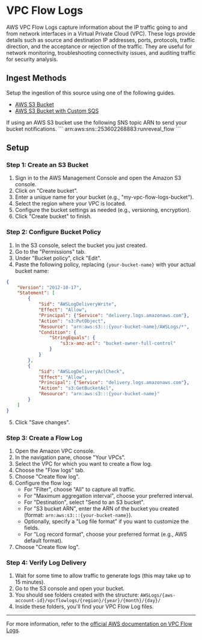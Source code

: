 
# VPC Flow Logs

AWS VPC Flow Logs capture information about the IP traffic going to and from network interfaces in a Virtual Private Cloud (VPC). These logs provide details such as source and destination IP addresses, ports, protocols, traffic direction, and the acceptance or rejection of the traffic. They are useful for network monitoring, troubleshooting connectivity issues, and auditing traffic for security analysis.

## Ingest Methods

Setup the ingestion of this source using one of the following guides.

- [AWS S3 Bucket](/sources/object-storage/s3.mdx)
- [AWS S3 Bucket with Custom SQS](/sources/object-storage/external-s3.mdx)

<Callout type='info'>
If using an AWS S3 bucket use the following SNS topic ARN to send your bucket notifications.
```
arn:aws:sns:<REGION>:253602268883:runreveal_flow
```
</Callout>

## Setup

### Step 1: Create an S3 Bucket

1. Sign in to the AWS Management Console and open the Amazon S3 console.
2. Click on "Create bucket".
3. Enter a unique name for your bucket (e.g., "my-vpc-flow-logs-bucket").
4. Select the region where your VPC is located.
5. Configure the bucket settings as needed (e.g., versioning, encryption).
6. Click "Create bucket" to finish.

### Step 2: Configure Bucket Policy

1. In the S3 console, select the bucket you just created.
2. Go to the "Permissions" tab.
3. Under "Bucket policy", click "Edit".
4. Paste the following policy, replacing `{your-bucket-name}` with your actual bucket name:

```json
{
    "Version": "2012-10-17",
    "Statement": [
        {
            "Sid": "AWSLogDeliveryWrite",
            "Effect": "Allow",
            "Principal": {"Service": "delivery.logs.amazonaws.com"},
            "Action": "s3:PutObject",
            "Resource": "arn:aws:s3:::{your-bucket-name}/AWSLogs/*",
            "Condition": {
                "StringEquals": {
                    "s3:x-amz-acl": "bucket-owner-full-control"
                }
            }
        },
        {
            "Sid": "AWSLogDeliveryAclCheck",
            "Effect": "Allow",
            "Principal": {"Service": "delivery.logs.amazonaws.com"},
            "Action": "s3:GetBucketAcl",
            "Resource": "arn:aws:s3:::{your-bucket-name}"
        }
    ]
}
```

5. Click "Save changes".

### Step 3: Create a Flow Log

1. Open the Amazon VPC console.
2. In the navigation pane, choose "Your VPCs".
3. Select the VPC for which you want to create a flow log.
4. Choose the "Flow logs" tab.
5. Choose "Create flow log".
6. Configure the flow log:
   - For "Filter", choose "All" to capture all traffic.
   - For "Maximum aggregation interval", choose your preferred interval.
   - For "Destination", select "Send to an S3 bucket".
   - For "S3 bucket ARN", enter the ARN of the bucket you created (format: `arn:aws:s3:::{your-bucket-name}`).
   - Optionally, specify a "Log file format" if you want to customize the fields.
   - For "Log record format", choose your preferred format (e.g., AWS default format).
7. Choose "Create flow log".

### Step 4: Verify Log Delivery

1. Wait for some time to allow traffic to generate logs (this may take up to 15 minutes).
2. Go to the S3 console and open your bucket.
3. You should see folders created with the structure: `AWSLogs/{aws-account-id}/vpcflowlogs/{region}/{year}/{month}/{day}/`
4. Inside these folders, you'll find your VPC Flow Log files.

---

For more information, refer to the [official AWS documentation on VPC Flow Logs](https://docs.aws.amazon.com/vpc/latest/userguide/flow-logs.html).